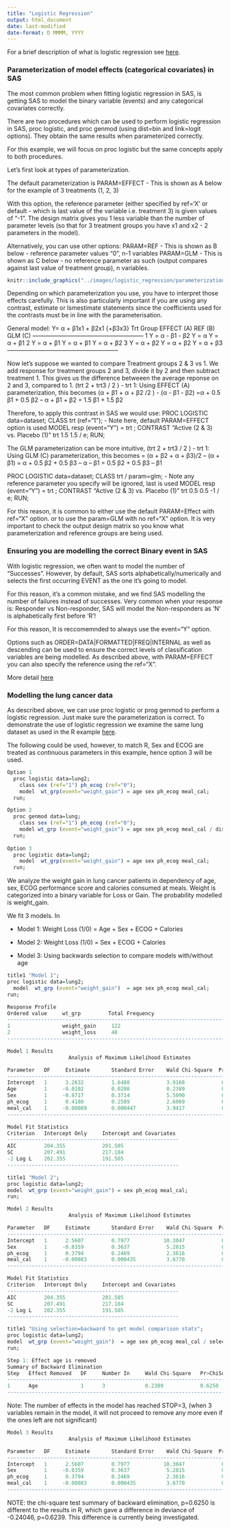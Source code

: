 ```yaml
---
title: "Logistic Regression"
output: html_document
date: last-modified
date-format: D MMMM, YYYY
---
```


For a brief description of what is logistic regression see [here](../R/logistic_regr.html).

### Parameterization of model effects (categorical covariates) in SAS

The most common problem when fitting logistic regression in SAS, is getting SAS
to model the binary variable (events) and any categorical covariates correctly.

There are two procedures which can be used to perform logistic regression in SAS,
proc logistic, and proc genmod (using dist=bin and link=logit options).
They obtain the same results when parameterized correctly.

For this example, we will focus on proc logistic but the same concepts apply to
both procedures.

Let's first look at types of parameterization. 

The default parameterization is PARAM=EFFECT - This is shown as A below for the 
example of 3 treatments (1, 2, 3)

With this option, the reference parameter (either specified by ref='X' or default -
which is last value of the variable i.e. treatment 3) is given values of "-1". 
The design matrix gives you 1 less variable than the  number of parameter levels
(so that for 3 treatment groups you have x1 and x2 - 2 parameters in the model).

Alternatively, you can use other options:
PARAM=REF - This is shown as B below - reference parameter values "0", n-1 variables
PARAM=GLM - This is shown as C below - no reference parameter as such (output
compares against last value of treatment group), n variables.

```r
knitr::include_graphics("../images/logistic_regression/parameterization.png")
```

Depending on which parameterization you use, you have to interpret those effects
carefully.  This is also particularly important if you are using any contrast, 
estimate or lsmestimate statements since the coefficients used for the contrasts
must be in line with the parameterisation.  


General model: Y= α + β1x1 + β2x1 {+β3x3}
Trt Group   EFFECT (A)         REF (B)        GLM (C)
--------------------------------------------------------
1           Y = α - β1 - β2     Y = α         Y = α + β1 
2           Y = α + β1          Y = α + β1    Y = α + β2
3           Y = α + β2          Y = α + β2    Y = α + β3
--------------------------------------------------------
 
Now let's suppose we wanted to compare Treatment groups 2 & 3 vs 1.
We add response for treatment groups 2 and 3, divide it by 2 and then subtract treatment 1.
This gives us the difference betweeen the average reponse on 2 and 3, compared to 1.
(trt 2 + trt3 / 2 ) - trt 1: Using EFFECT (A) parameterization, this becomes
(α + β1 + α + β2  /2 )  - (α - β1 - β2)
=α + 0.5 β1 + 0.5 β2  – α + β1 + β2 
= 1.5 β1 + 1.5 β2

Therefore, to apply this contrast in SAS we would use:
 PROC LOGISTIC data=dataset;
    CLASS  trt (ref=“1”); 	      - Note here, default PARAM=EFFECT option is used
    MODEL resp (event=“Y”) = trt ; 
    CONTRAST “Active (2 & 3) vs. Placebo (1)” trt 1.5 1.5 / e;
RUN;

The GLM parameterization can be more intuitive,
(trt 2 + trt3 / 2 ) - trt 1: Using GLM (C) parameterization, this becomes
= (α + β2 + α + β3)/2 – (α + β1)
= α + 0.5 β2 + 0.5 β3  – α – β1
= 0.5 β2 + 0.5 β3 – β1

PROC LOGISTIC data=dataset;
    CLASS  trt  /  param=glm;   - Note any reference parameter you specify will be ignored, last is used
    MODEL resp (event=“Y”) = trt ; 
    CONTRAST “Active (2 & 3) vs. Placebo (1)” trt 0.5 0.5 -1 / e;
RUN;

For this reason, it is common to either use the default PARAM=Effect with ref="X" option.
or to use the param=GLM with no ref="X" option. It is very important to check the
output design matrix so you know what parameterization and reference groups are being used. 


### Ensuring you are modelling the correct Binary event in SAS

With logistic regression, we often want to model the number of "Successes".
However, by default, SAS sorts alphabetically/numerically and 
selects the first occurring EVENT as the one it's going to model.

For this reason, it's a common mistake, and we find SAS modelling the number of 
failures instead of successes.  Very common when your response is: 
Responder vs Non-responder,  SAS will model the
Non-responders as 'N' is alphabetically first before 'R'!

For this reason, It is reccomemnded to always use the event="Y" option. 

Options such as ORDER=DATA|FORMATTED|FREQ|INTERNAL as well as descending can be 
used to ensure the correct levels of classification variables are being modelled.
As described above, with PARAM=EFFECT you can also specify the reference using 
the ref="X". 

More detail
[here](https://support.sas.com/documentation/cdl/en/statug/63347/HTML/default/viewer.htm#statug_logistic_sect006.htm)


### Modelling the lung cancer data

As described above, we can use proc logistic or prog genmod to perform a 
logistic regression.  Just make sure the parameterization is correct. 
To demonstrate the use of logistic regression we examine the same lung dataset as used in the R example
 [here](../R/logistic_regr.html).
 
The following could be used, however, to match R, Sex and ECOG are treated
as continuous parameters in this example, hence option 3 will be used.

```r
Option 1
  proc logistic data=lung2;  
    class sex (ref="1") ph_ecog (ref="0");
    model  wt_grp(event="weight_gain") = age sex ph_ecog meal_cal;                                                                                    
  run;

Option 2
  proc genmod data=lung;
    class sex (ref="1") ph_ecog (ref="0");
    model wt_grp (event="weight_gain") = age sex ph_ecog meal_cal / dist=bin link=logit;
  run;
  
Option 3
  proc logistic data=lung2;  
    model  wt_grp(event="weight_gain") = age sex ph_ecog meal_cal;                                                                                    
  run;
```

We analyze the weight gain in lung cancer patients in dependency of age, sex, 
ECOG performance score and calories consumed at meals. Weight is categorized into
a binary variable for Loss or Gain.  The probability modelled is weight_gain.

We fit 3 models. In 

-   Model 1: Weight Loss (1/0) = Age + Sex + ECOG + Calories

-   Model 2: Weight Loss (1/0) = Sex + ECOG + Calories

-   Model 3: Using backwards selection to compare models with/without age

```r

title1 "Model 1";                                                                                                             
proc logistic data=lung2;                                                                                                    
  model  wt_grp (event="weight_gain")  = age sex ph_ecog meal_cal;                                                                                    
run;  

Response Profile
Ordered value     wt_grp         Total Frequency
-----------------------------------------------------------------------------
1                 weight_gain     122 
2                 weight_loss     48
-----------------------------------------------------------------------------

Model 1 Results
                    Analysis of Maximum Likelihood Estimates                 

Parameter   DF     Estimate       Standard Error    Wald Chi-Square  Pr>ChiSq
-----------------------------------------------------------------------------
Intercept   1      3.2632         1.6488            3.9168            0.0478
Age         1     -0.0102         0.0208            0.2389            0.6250
Sex         1     -0.8717         0.3714            5.5090            0.0189
ph_ecog     1      0.4180         0.2589            2.6069            0.1064
meal_cal    1     -0.00089        0.000447          3.9417            0.0471
----------------------------------------------------------------------------

Model Fit Statistics
Criterion   Intercept Only     Intercept and Covariates       
--------------------------------------------------------
AIC         204.355            201.505
SC          207.491            217.184
-2 Log L    202.355            191.505   
--------------------------------------------------------
```

```r
title1 "Model 2";                                                    
proc logistic data=lung2;
model  wt_grp (event="weight_gain") = sex ph_ecog meal_cal;
run;             

Model 2 Results
                    Analysis of Maximum Likelihood Estimates                 

Parameter   DF     Estimate       Standard Error    Wald Chi-Square  Pr>ChiSq
-----------------------------------------------------------------------------
Intercept   1      2.5607         0.7977           10.3047            0.0013
Sex         1     -0.8359         0.3637            5.2815            0.0216
ph_ecog     1      0.3794         0.2469            2.3616            0.1244
meal_cal    1     -0.00083        0.000435          3.6770            0.0552
----------------------------------------------------------------------------

Model Fit Statistics
Criterion   Intercept Only     Intercept and Covariates       
--------------------------------------------------------
AIC         204.355            201.505
SC          207.491            217.184
-2 Log L    202.355            191.505   
--------------------------------------------------------
```

```r
title1 "Using selection=backward to get model comparison stats"; 
proc logistic data=lung2;  
model  wt_grp (event="weight_gain")  = age sex ph_ecog meal_cal / selection = backward stop=3; 
run;   

Step 1: Effect age is removed
Summary of Backward Elimination
Step   Effect Removed   DF     Number In     Wald Chi-Square   Pr>ChiSq
-----------------------------------------------------------------------------
1      Age              1      3             0.2389            0.6250   
-----------------------------------------------------------------------------
```

Note: The number of effects in the model has reached STOP=3, (when 3 variables
remain in the model, it will not proceed to remove any more even if the ones left
are not significant)

```r
Model 3 Results
                    Analysis of Maximum Likelihood Estimates                 

Parameter   DF     Estimate       Standard Error    Wald Chi-Square  Pr>ChiSq
-----------------------------------------------------------------------------
Intercept   1      2.5607         0.7977           10.3047            0.0013
Sex         1     -0.8359         0.3637            5.2815            0.0216
ph_ecog     1      0.3794         0.2469            2.3616            0.1244
meal_cal    1     -0.00083        0.000435          3.6770            0.0552
----------------------------------------------------------------------------
```

NOTE: the chi-square test summary of backward elimination, p=0.6250 is different
to the results in R, which gave a difference in deviance of -0.24046, p=0.6239.
This difference is currently being investigated.
